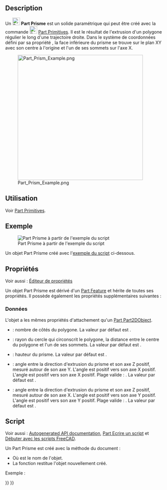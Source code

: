 <languages/>

{{Docnav/fr
|[[Part_Ellipsoid/fr|Ellipsoïde]]
|[[Part_Wedge/fr|Pyramide tronquée]]
|[[Part_Workbench/fr|Atelier Part]]
|IconL=Part_Ellipsoid.svg
|IconR=Part_Wedge.svg
|IconC=Workbench_Part.svg
}}

{{GuiCommand/fr
|Name=Part Prism
|Name/fr=Part Prisme
|MenuLocation=Part → [[Part_Primitives/fr|Créer des primitives...]] → Prisme
|Workbenches=[[Part_Workbench/fr|Part]], [[OpenSCAD_Workbench/fr|OpenSCAD]]
|Version=0.14
|SeeAlso=[[Part_Primitives/fr|Part Primitives]]
}}

== Description == 

Un [[Image:Part_Prism.svg|24px]] '''Part Prisme''' est un solide paramétrique qui peut être créé avec la commande [[Image:Part_Primitives.svg|24px]] [[Part_Primitives/fr|Part Primitives]]. Il est le résultat de l'extrusion d'un polygone régulier le long d'une trajectoire droite. Dans le système de coordonnées défini par sa propriété {{PropertyData|Placement}}, la face inférieure du prisme se trouve sur le plan XY avec son centre à l'origine et l'un de ses sommets sur l'axe X.

[[Image:Part_Prism_Example.png|400px]]

<span id="Usage"></span>
== Utilisation == 

Voir [[Part_Primitives/fr#Utilisation|Part Primitives]].

<span id="Example"></span>
== Exemple ==

[[Image:Part_Prism_Scripting_Example.png|thumb|Part Prisme à partir de l'exemple du script]]

Un objet Part Prisme créé avec l'[[#Script|exemple du script]] ci-dessous.

<span id="Properties"></span>
== Propriétés ==

Voir aussi : [[Property_editor/fr|Éditeur de propriétés]]

Un objet Part Prisme est dérivé d'un [[Part_Feature/fr|Part Feature]] et hérite de toutes ses propriétés. Il possède également les propriétés supplémentaires suivantes :

<span id="Data"></span>
=== Données ===

{{TitleProperty|Attachment}}

L'objet a les mêmes propriétés d'attachement qu'un [[Part_Part2DObject/fr#Donn.C3.A9es|Part Part2DObject]].

{{TitleProperty|Prism}}

* {{PropertyData|Polygon|IntegerConstraint}} : nombre de côtés du polygone. La valeur par défaut est {{Value|6}}.
* {{PropertyData|Circumradius|Length}} : rayon du cercle qui circonscrit le polygone, la distance entre le centre du polygone et l'un de ses sommets. La valeur par défaut est {{Value|2mm}}.
* {{PropertyData|Height|Length}} : hauteur du prisme. La valeur par défaut est {{Value|10mm}}.
* {{PropertyData|First Angle|Angle}} : angle entre la direction d'extrusion du prisme et son axe Z positif, mesuré autour de son axe Y. L'angle est positif vers son axe X positif. L'angle est positif vers son axe X positif. Plage valide : {{Value|0° &lt;&#61; value &lt; 90°}}. La valeur par défaut est {{Value|0°}}.
* {{PropertyData|Second Angle|Angle}} : angle entre la direction d'extrusion du prisme et son axe Z positif, mesuré autour de son axe X. L'angle est positif vers son axe Y positif. L'angle est positif vers son axe Y positif. Plage valide : {{Value|0° &lt;&#61; value &lt; 90°}}. La valeur par défaut est {{Value|0°}}.

<span id="Scripting"></span>
== Script ==

Voir aussi : [https://freecad.github.io/SourceDoc/ Autogenerated API documentation], [[Part_scripting/fr|Part Ecrire un script]] et [[FreeCAD_Scripting_Basics/fr|Débuter avec les scripts FreeCAD]].

Un Part Prisme est créé avec la méthode {{incode|addObject()}} du document :

{{Code|code=
prism = FreeCAD.ActiveDocument.addObject("Part::Prism", "myPrism")
}}

* Où {{Incode|"myPrism"}} est le nom de l'objet.
* La fonction restitue l'objet nouvellement créé.

Exemple :

{{Code|code=
import FreeCAD as App

doc = App.activeDocument()

prism = doc.addObject("Part::Prism", "myPrism")
prism.Polygon = 5
prism.Circumradius = 10
prism.Height = 50
prism.FirstAngle = 22.5
prism.SecondAngle = 45
prism.Placement = App.Placement(App.Vector(1, 2, 3), App.Rotation(60, 75, 30))

doc.recompute()
}}


{{Docnav/fr
|[[Part_Ellipsoid/fr|Ellipsoïde]]
|[[Part_Wedge/fr|Pyramide tronquée]]
|[[Part_Workbench/fr|Atelier Part]]
|IconL=Part_Ellipsoid.svg
|IconR=Part_Wedge.svg
|IconC=Workbench_Part.svg
}}

{{Part_Tools_navi{{#translation:}}}}
{{Userdocnavi{{#translation:}}}}